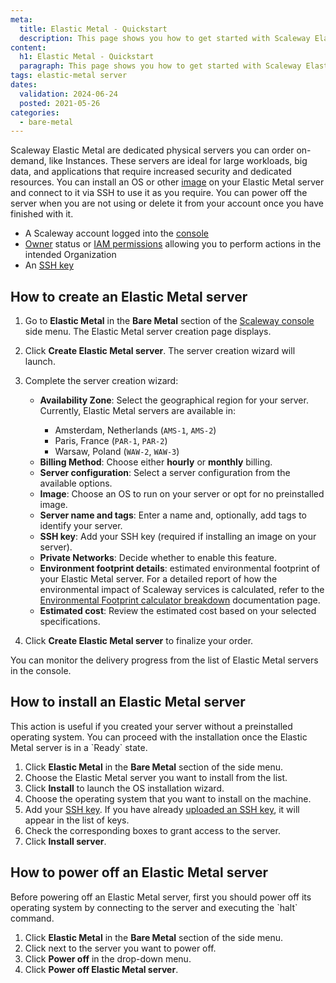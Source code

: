 ```yaml
---
meta:
  title: Elastic Metal - Quickstart
  description: This page shows you how to get started with Scaleway Elastic Metal.
content:
  h1: Elastic Metal - Quickstart
  paragraph: This page shows you how to get started with Scaleway Elastic Metal.
tags: elastic-metal server
dates:
  validation: 2024-06-24
  posted: 2021-05-26
categories:
  - bare-metal
---
```


Scaleway Elastic Metal are dedicated physical servers you can order on-demand, like Instances. These servers are ideal for large workloads, big data, and applications that require increased security and dedicated resources. You can install an OS or other [image](/bare-metal/elastic-metal/concepts/#image) on your Elastic Metal server and connect to it via SSH to use it as you require. You can power off the server when you are not using or delete it from your account once you have finished with it.

<Macro id="requirements" />

- A Scaleway account logged into the [console](https://console.scaleway.com)
- [Owner](/identity-and-access-management/iam/concepts/#owner) status or [IAM permissions](/identity-and-access-management/iam/concepts/#permission) allowing you to perform actions in the intended Organization
- An [SSH key](/identity-and-access-management/organizations-and-projects/how-to/create-ssh-key/)

## How to create an Elastic Metal server

1. Go to **Elastic Metal** in the **Bare Metal** section of the [Scaleway console](https://console.scaleway.com) side menu. The Elastic Metal server creation page displays.
2. Click **Create Elastic Metal server**. The server creation wizard will launch.
3. Complete the server creation wizard:
    - **Availability Zone**: Select the geographical region for your server.
      <Message type="note">
        Currently, Elastic Metal servers are available in:
        - Amsterdam, Netherlands (`AMS-1`, `AMS-2`)
        - Paris, France (`PAR-1`, `PAR-2`)
        - Warsaw, Poland (`WAW-2`, `WAW-3`)
      </Message>
    - **Billing Method**: Choose either **hourly** or **monthly** billing.
    - **Server configuration**: Select a server configuration from the available options.
    - **Image**: Choose an OS to run on your server or opt for no preinstalled image.
    - **Server name and tags**: Enter a name and, optionally, add tags to identify your server.
    - **SSH key**: Add your SSH key (required if installing an image on your server).
    - **Private Networks**: Decide whether to enable this feature.
    - **Environment footprint details**: estimated environmental footprint of your Elastic Metal server.
      <Message type="note">
        For a detailed report of how the environmental impact of Scaleway services is calculated, refer to the [Environmental Footprint calculator breakdown](/environmental-footprint/environmental-footprint/additional-content/environmental-footprint-calculator) documentation page.
      </Message>
    - **Estimated cost**: Review the estimated cost based on your selected specifications.

4. Click **Create Elastic Metal server** to finalize your order.

You can monitor the delivery progress from the list of Elastic Metal servers in the console.

## How to install an Elastic Metal server

<Message type="note">
  This action is useful if you created your server without a preinstalled operating system. You can proceed with the installation once the Elastic Metal server is in a `Ready` state.
</Message>

1. Click **Elastic Metal** in the **Bare Metal** section of the side menu.
2. Choose the Elastic Metal server you want to install from the list.
3. Click **Install** to launch the OS installation wizard.
4. Choose the operating system that you want to install on the machine.
5. Add your [SSH key](/console/account/concepts/#ssh-key).
    <Message type="note">
      If you have already [uploaded an SSH key](/identity-and-access-management/organizations-and-projects/how-to/create-ssh-key/#how-to-upload-the-public-ssh-key-to-the-scaleway-interface), it will appear in the list of keys.
    </Message>
6. Check the corresponding boxes to grant access to the server.
7. Click **Install server**.

## How to power off an Elastic Metal server

<Message type="note">
  Before powering off an Elastic Metal server, first you should power off its operating system by connecting to the server and executing the `halt` command.
</Message>

1. Click **Elastic Metal** in the **Bare Metal** section of the side menu.
2. Click <Icon name="more" /> next to the server you want to power off.
3. Click **Power off** in the drop-down menu.
4. Click **Power off Elastic Metal server**.